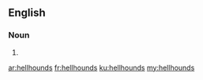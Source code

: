 ==English==

===Noun===
{{head|en|plural}}

# {{plural of|hellhound|lang=en}}

[[ar:hellhounds]]
[[fr:hellhounds]]
[[ku:hellhounds]]
[[my:hellhounds]]